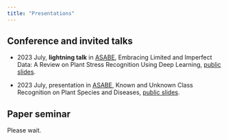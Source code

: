 ```yaml
---
title: "Presentations"
---
```


## Conference and invited talks
* 2023 July, **lightning talk** in [ASABE](https://asabemeetings.org/), Embracing Limited and Imperfect Data: A Review on Plant Stress Recognition Using Deep Learning, [public slides](https://github.com/xml94/xml94.github.io/blob/main/slides/2023%20ASABE%20MingleXu%20LightningTalk%20Embracing%20Limited%20and%20Imperfect%20Data%20a%20Review%20on%20Plant%20Stress%20Recognition%20Using%20Deep%20Learning.pdf).

* 2023 July, presentation in [ASABE](https://asabemeetings.org/), Known and Unknown Class Recognition on Plant Species and Diseases,  [public slides](https://github.com/xml94/xml94.github.io/blob/main/slides/202307%20ASABE%20Known%20and%20Unknown%20Class%20Recognition%20on%20Plant%20Species%20and%20Diseases.pdf).


## Paper seminar

Please wait.